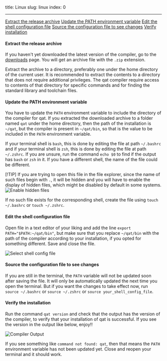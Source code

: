 title: Linux
slug: linux
index: 0

---

[Extract the release archive](#extract_the_release_archive) [Update the PATH environment variable](#update_the_path_environment_variable) [Edit the shell configuration file](#edit_the_shell_configuration_file) [Source the configuration file to see changes](#source_the_configuration_file_to_see_changes) [Verify installation](#verify_the_installation)

#### Extract the release archive

If you haven't yet downloaded the latest version of the compiler, go to the [downloads](../../downloads) page. You will get an archive file with the `.zip` extension.

Extract the archive to a directory, preferably one under the home directory of the current user. It is recommended to extract the contents to a directory that does not require additional privileges. The qat compiler require access to contents of that directory for specific commands and for finding the standard library and toolchain files.

#### Update the PATH environment variable

You have to update the `PATH` environment variable to include the directory of the compiler for qat. If you extracted the downloaded archive to a folder named `qat` under the home directory, then the path of the installation is `~/qat`, but the compiler is present in `~/qat/bin`, so that is the value to be included in the `PATH` environment variable.

If your terminal shell is `bash`, this is done by editing the file at path `~/.bashrc` and if your terminal shell is `zsh`, this is done by editing the file at path `~/.zshrc`. If you are unsure, run the command `echo $0` to find if the output has `bash` or `zsh` in it. If you have a different shell, the name of the file could be different.

[!TIP] If you are trying to open this file in the file explorer, since the name of such files begin with `.`, it will be hidden and you will have to enable the display of hidden files, which might be disabled by default in some systems. ![Enable hidden files](/images/docs/installation/linux_hidden_file.png)

If no such file exists for the corresponding shell, create the file using `touch ~/.bashrc` or `touch ~/.zshrc`.

#### Edit the shell configuration file

Open file in a text editor of your liking and add the line `export PATH="$PATH:~/qat/bin"`, but make sure that you replace `~/qat/bin` with the path of the compiler according to your installation, if you opted for something different. Save and close the file.

![Select shell config file](/images/docs/installation/linux_select_file.png)

#### Source the configuration file to see changes

If you are still in the terminal, the `PATH` variable will not be updated soon after saving the file. It will only be automatically updated the next time you open the terminal. But if you want the changes to take effect now, run `source ~/.bashrc` or `source ~/.zshrc` or `source your_shell_config_file`.

#### Verify the installation

Run the command `qat version` and check that the output has the version of the compiler, to verify that your installation of qat is successful. If you see the version in the output like below, enjoy!!

![Compiler Output](/images/docs/installation/compiler_output.png)

If you see something like `command not found: qat`, then that means the `PATH` environment variable has not been updated yet. Close and reopen your terminal and it should work.
